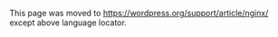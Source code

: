 {{Languages|
{{en|Nginx}}
{{ja|Nginx}}
}}

This page was moved to https://wordpress.org/support/article/nginx/ except above language locator.
<!--
While the LAMP stack (Linux + Apache + MySQL + PHP) is very popular for powering WordPress, it is also possible to use Nginx. WordPress supports Nginx, and some large WordPress sites, such as WordPress.com, are powered by Nginx.

NGINX, Inc. is the company behind the popular open source project trusted by more than 400 million sites. Offering a suite of technologies for developing and delivering modern applications, the NGINX Application Platform enables enterprises undergoing digital transformation to modernize legacy, monolithic applications as well as deliver new, microservices-based applications. Companies like Netflix, Starbucks, and McDonalds rely on NGINX to reduce costs, improve resiliency, and speed innovation. NGINX investors include Blue Cloud Ventures, e.ventures, Goldman Sachs, Index Ventures, MSD Capital, NEA, Runa Capital, and Telstra Ventures.

When talking about Nginx, it is important to know that there are multiple ways to implement Nginx. It can be setup as a reverse-proxy in front of Apache, which is a very powerful setup that allows you to use all of the features and power of Apache, while benefitting from the speed of Nginx. Most websites that report using Nginx as the server (based on stats gathered from HTTP response headers), are actually Apache running with Nginx as the reverse proxy. (The HTTP response headers showing "Nginx" are being reported by the reverse-proxy, not the server itself.)

'''This guide is referring to a ''standalone Nginx'' setup, where it is used as the primary server ''instead of'' Apache.''' It should be noted that Nginx is not a completely interchangeable substitute for Apache. There are a few key differences affecting WordPress implementation that you need to be aware of before you proceed:
* With Nginx there is no directory-level configuration file like Apache's .htaccess or IIS's web.config files. All configuration has to be done at the server level by an administrator, and ''WordPress cannot modify the configuration'', like it can with Apache or IIS.
* Pretty Permalinks functionality is slightly different when running Nginx.
* Since Nginx does not have .htaccess-type capability and WordPress cannot automatically modify the server configuration for you, it cannot generate the rewrite rules for you.
* Without modifications to your install, "index.php" will be added to your Permalinks. (There are ways to mitigate this with plugins (see below) and/or adding custom code to your child theme's functions.php.)
* However, if you do want to have some (limited) .htaccess capability, it is technically possible to do add by installing the [http://php.net/manual/en/book.htscanner.php htscanner PECL extension for PHP]. (However, this is not a perfect solution so be sure to test and debug thoroughly before using on a live site.)

This guide is '''not going to cover''' how to install and configure Nginx, so this assumes that you have already installed Nginx and have a basic understanding of how to work with and debug it.

== Generic and Multi-Site Support ==

To make WordPress work with Nginx you have to configure the backend php-cgi.  The options available are 'fastcgi' or 'php-fpm'.  Here, php-fpm is being used because it is included with PHP 5.3+, so installing it is straight forward.

The Nginx configuration has been broken up into five distinct files and is heavily commented to make each option easier to understand. The [http://wordpress.org/support/profile/bigsite author] also made a best-effort attempting to follow "best practices" for nginx configurations.

=== Main (generic) startup file ===

This is equivalent to /etc/nginx/nginx.conf (or /etc/nginx/conf/nginx.conf if you're using Arch Linux).

<pre>
# Generic startup file.
user {user} {group};

#usually equal to number of CPUs you have. run command "grep processor /proc/cpuinfo | wc -l" to find it
worker_processes  auto;
worker_cpu_affinity auto;

error_log  /var/log/nginx/error.log;
pid        /var/run/nginx.pid;

# Keeps the logs free of messages about not being able to bind().
#daemon     off;

events {
	worker_connections  1024;
}

http {
#	rewrite_log on;

	include mime.types;
	default_type       application/octet-stream;
	access_log         /var/log/nginx/access.log;
	sendfile           on;
#	tcp_nopush         on;
	keepalive_timeout  3;
#	tcp_nodelay        on;
#	gzip               on;
        #php max upload limit cannot be larger than this       
	client_max_body_size 13m;
	index              index.php index.html index.htm;

	# Upstream to abstract backend connection(s) for PHP.
	upstream php {
                #this should match value of "listen" directive in php-fpm pool
		server unix:/tmp/php-fpm.sock;
#		server 127.0.0.1:9000;
	}

	include sites-enabled/*;
}
</pre>

This is a bit different from standard nginx.conf files. This configuration follows the Ubuntu/Debian method of declaring enabled sites for maximum flexibility - using 'sites-available' to store a config and then symlink to the config file from 'sites-enabled'.

=== Per Site configuration ===

<pre>
# Redirect everything to the main site. We use a separate server statement and NOT an if statement - see http://wiki.nginx.org/IfIsEvil

server {
        server_name  _;
        return 302 $scheme://example.com$request_uri;
}

server {
	server_name example.com;
	root /var/www/example.com;

	index index.php;

	include global/restrictions.conf;

	# Additional rules go here.

	# Only include one of the files below.
	include global/wordpress.conf;
#	include global/wordpress-ms-subdir.conf;
#	include global/wordpress-ms-subdomain.conf;
}
</pre>

Splitting sections of the configuration into multiple files allows the same logic to be reused over and over. A 'global' subdirectory is used to add extra rules for general purpose use (either /etc/nginx/conf/global/ or /etc/nginx/global/ depending on how your nginx install is set up).

=== Global restrictions file ===
<pre>
# Global restrictions configuration file.
# Designed to be included in any server {} block.
location = /favicon.ico {
	log_not_found off;
	access_log off;
}
# robots.txt fallback to index.php
location = /robots.txt {
# Some WordPress plugin gererate robots.txt file
    allow all;
    try_files $uri $uri/ /index.php?$args @robots;
    access_log off;
    log_not_found off;
}
# additional fallback if robots.txt doesn't exist
location @robots {
   return 200 "User-agent: *\nDisallow: /wp-admin/\nAllow: /wp-admin/admin-ajax.php\n";
}

# Deny all attempts to access hidden files such as .htaccess, .htpasswd, .DS_Store (Mac) excepted .well-known directory.
# Keep logging the requests to parse later (or to pass to firewall utilities such as fail2ban)
location ~ /\.(?!well-known\/) {
    deny all;
}

# Deny access to any files with a .php extension in the uploads directory
# Works in sub-directory installs and also in multisite network
# Keep logging the requests to parse later (or to pass to firewall utilities such as fail2ban)
location ~* /(?:uploads|files)/.*\.php$ {
	deny all;
}

</pre>

=== General WordPress rules ===

For single site installations, here is the 'global/wordpress.conf' file:

<pre>
# WordPress single site rules.
# Designed to be included in any server {} block.
# Upstream to abstract backend connection(s) for php
upstream php {
        server unix:/tmp/php-cgi.socket;
        server 127.0.0.1:9000;
}

server {
        ## Your website name goes here.
        server_name domain.tld;
        ## Your only path reference.
        root /var/www/wordpress;
        ## This should be in your http block and if it is, it's not needed here.
        index index.php;

        location = /favicon.ico {
                log_not_found off;
                access_log off;
                expires max;
        }

        location = /robots.txt {
                allow all;
                log_not_found off;
                access_log off;
        }

        location / {
                # This is cool because no php is touched for static content.
                # include the "$is_args$args" so non-default permalinks doesn't break when using query string
                try_files $uri $uri/ /index.php$is_args$args;
        }

        location ~ \.php$ {
                #NOTE: You should have "cgi.fix_pathinfo = 0;" in php.ini
                include fastcgi.conf;
                fastcgi_intercept_errors on;
                fastcgi_pass php;
                fastcgi_buffers 16 16k;
                fastcgi_buffer_size 32k;
        }

        location ~* \.(js|css|png|jpg|jpeg|gif|ico)$ {
                expires max;
                access_log off;
                log_not_found off;
        }
}
</pre>

This is more uptodate example for nginx v .10 and ↑. Ref: https://www.nginx.com/resources/wiki/start/topics/recipes/wordpress/ <br> 
WordPress 5.x Query parameters support with Nginx. Ref: 
https://developer.wordpress.org/rest-api/using-the-rest-api/frequently-asked-questions/

=== WordPress Multisite Subdirectory rules ===
For multisite subdirectory installations, here is the 'global/wordpress.conf' file:

<pre>
# WordPress multisite subdirectory rules.
# Designed to be included in any server {} block.

map $uri $blogname{
    ~^(?P<blogpath>/[^/]+/)files/(.*)       $blogpath ;
}

map $blogname $blogid{
    default -999;

    #Ref: http://wordpress.org/extend/plugins/nginx-helper/
    #include /var/www/wordpress/wp-content/plugins/nginx-helper/map.conf ;
}

server {
    server_name example.com ;

    root /var/www/example.com/htdocs;
    index index.php;

    location ~ ^(/[^/]+/)?files/(.+) {
        try_files /wp-content/blogs.dir/$blogid/files/$2 /wp-includes/ms-files.php?file=$2 ;
        access_log off;     log_not_found off; expires max;
    }

    #avoid php readfile()
    location ^~ /blogs.dir {
        internal;
        alias /var/www/example.com/htdocs/wp-content/blogs.dir ;
        access_log off;     log_not_found off; expires max;
    }

    if (!-e $request_filename) {
        # Don't use `$uri` here, see https://github.com/yandex/gixy/issues/77
        rewrite /wp-admin$ $scheme://$host$request_uri/ permanent;
        rewrite ^(/[^/]+)?(/wp-.*) $2 last;
        rewrite ^(/[^/]+)?(/.*\.php) $2 last;
    }

    location / {
        try_files $uri $uri/ /index.php?$args ;
    }

    location ~ \.php$ {
        try_files $uri =404;
        include fastcgi_params;
        fastcgi_pass php;
    }

    #add some rules for static content expiry-headers here
}

</pre>

NGINX provides 2 special directive: X-Accel-Redirect <x-accel.redirect_> and map. Using these 2 directives, one can eliminate performance hit for static-file serving on WordPress multisite network. 

Note: WordPress Network installs no longer need the `blogs.dir` rules when creating a network, however may still be needed when migrating older installations.

=== WordPress Multisite subdomains rules ===

<pre>
map $http_host $blogid {
    default       -999;

    #Ref: http://wordpress.org/extend/plugins/nginx-helper/
    #include /var/www/wordpress/wp-content/plugins/nginx-helper/map.conf ;

}

server {
    server_name example.com *.example.com ;

    root /var/www/example.com/htdocs;
    index index.php;

    location / {
        try_files $uri $uri/ /index.php?$args ;
    }

    location ~ \.php$ {
        try_files $uri =404;
        include fastcgi_params;
        fastcgi_pass php;
    }

    #WPMU Files
        location ~ ^/files/(.*)$ {
                try_files /wp-content/blogs.dir/$blogid/$uri /wp-includes/ms-files.php?file=$1 ;
                access_log off; log_not_found off;      expires max;
        }

    #WPMU x-sendfile to avoid php readfile()
    location ^~ /blogs.dir {
        internal;
        alias /var/www/example.com/htdocs/wp-content/blogs.dir;
        access_log off;     log_not_found off;      expires max;
    }

    #add some rules for static content expiry-headers here
}
</pre>

Ref: https://www.nginx.com/resources/wiki/start/topics/recipes/wordpress/

Note: WordPress Network installs no longer need the `blogs.dir` rules when creating a network, however may still be needed when migrating older installations.

===HTTPS in Nginx===

Enabling HTTPS in Nginx is relatively simple.
<pre>
server {
    # listens both on IPv4 and IPv6 on 443 and enables HTTPS and HTTP/2 support.
    # HTTP/2 is available in nginx 1.9.5 and above.
    listen *:443 ssl http2;
    listen [::]:443 ssl http2;

    # indicate locations of SSL key files.
    ssl_certificate /srv/www/ssl/ssl.crt;
    ssl_certificate_key /srv/www/ssl/ssl.key;
    ssl_dhparam /srv/www/master/ssl/dhparam.pem;
    
    # indicate the server name
    server_name example.com *.example.com;

    # Enable HSTS. This forces SSL on clients that respect it, most modern browsers. The includeSubDomains flag is optional.
    add_header Strict-Transport-Security "max-age=31536000; includeSubDomains";

    # Set caches, protocols, and accepted ciphers. This config will merit an A+ SSL Labs score as of Sept 2015.
    ssl_session_cache shared:SSL:20m;
    ssl_session_timeout 10m;
    ssl_protocols TLSv1 TLSv1.1 TLSv1.2;
    ssl_prefer_server_ciphers on;
    ssl_ciphers ECDHE-RSA-AES128-GCM-SHA256:ECDHE-RSA-AES256-GCM-SHA384:ECDHE-RSA-AES128-SHA256:ECDHE-RSA-AES256-SHA384:ECDHE-RSA-AES128-SHA:ECDHE-RSA-AES256-SHA:ECDHE-RSA-DES-CBC3-SHA:AES128-GCM-SHA256:AES256-GCM-SHA384:AES128-SHA256:AES256-SHA256:AES128-SHA:AES256-SHA:DES-CBC3-SHA:CAMELLIA256-SHA:CAMELLIA128-SHA256;
}
</pre>

Mozilla offers an [https://mozilla.github.io/server-side-tls/ssl-config-generator/ excellent SSL config generation tool] as well.

=== WP Super Cache Rules ===

<pre>
# WP Super Cache rules.
# Designed to be included from a 'wordpress-ms-...' configuration file.

set $cache_uri $request_uri;

# POST requests and urls with a query string should always go to PHP
if ($request_method = POST) {
        set $cache_uri 'null cache';
}
   
if ($query_string != "") {
        set $cache_uri 'null cache';
}   

# Don't cache uris containing the following segments
if ($request_uri ~* "(/wp-admin/|/xmlrpc.php|/wp-(app|cron|login|register|mail).php|wp-.*.php|/feed/|index.php|wp-comments-popup.php|wp-links-opml.php|wp-locations.php|sitemap(_index)?.xml|[a-z0-9_-]+-sitemap([0-9]+)?.xml)") {
        set $cache_uri 'null cache';
}   

# Don't use the cache for logged in users or recent commenters
if ($http_cookie ~* "comment_author|wordpress_[a-f0-9]+|wp-postpass|wordpress_logged_in") {
        set $cache_uri 'null cache';
}

# START MOBILE
# Mobile browsers section to server them non-cached version. COMMENTED by default as most modern wordpress themes including twenty-eleven are responsive. Uncomment config lines in this section if you want to use a plugin like WP-Touch
# if ($http_x_wap_profile) {
#        set $cache_uri 'null cache';
#}

#if ($http_profile) {
#        set $cache_uri 'null cache';
#}

#if ($http_user_agent ~* (2.0\ MMP|240x320|400X240|AvantGo|BlackBerry|Blazer|Cellphone|Danger|DoCoMo|Elaine/3.0|EudoraWeb|Googlebot-Mobile|hiptop|IEMobile|KYOCERA/WX310K|LG/U990|MIDP-2.|MMEF20|MOT-V|NetFront|Newt|Nintendo\ Wii|Nitro|Nokia|Opera\ Mini|Palm|PlayStation\ Portable|portalmmm|Proxinet|ProxiNet|SHARP-TQ-GX10|SHG-i900|Small|SonyEricsson|Symbian\ OS|SymbianOS|TS21i-10|UP.Browser|UP.Link|webOS|Windows\ CE|WinWAP|YahooSeeker/M1A1-R2D2|iPhone|iPod|Android|BlackBerry9530|LG-TU915\ Obigo|LGE\ VX|webOS|Nokia5800)) {
 #       set $cache_uri 'null cache';
#}

#if ($http_user_agent ~* (w3c\ |w3c-|acs-|alav|alca|amoi|audi|avan|benq|bird|blac|blaz|brew|cell|cldc|cmd-|dang|doco|eric|hipt|htc_|inno|ipaq|ipod|jigs|kddi|keji|leno|lg-c|lg-d|lg-g|lge-|lg/u|maui|maxo|midp|mits|mmef|mobi|mot-|moto|mwbp|nec-|newt|noki|palm|pana|pant|phil|play|port|prox|qwap|sage|sams|sany|sch-|sec-|send|seri|sgh-|shar|sie-|siem|smal|smar|sony|sph-|symb|t-mo|teli|tim-|tosh|tsm-|upg1|upsi|vk-v|voda|wap-|wapa|wapi|wapp|wapr|webc|winw|winw|xda\ |xda-)) {
  #      set $cache_uri 'null cache';
#}
#END MOBILE

# Use cached or actual file if they exists, otherwise pass request to WordPress
location / {
        try_files /wp-content/cache/supercache/$http_host/$cache_uri/index.html $uri $uri/ /index.php?$args ;
}    
</pre>

'''Experimental modifications:'''

If you are using HTTPS, the latest development version of WP Super Cache may use a different directory structure to differentiate between HTTP and HTTPS. try_files line may look like below:

<pre>
location / {
        try_files /wp-content/cache/supercache/$http_host/$cache_uri/index-https.html $uri $uri/ /index.php?$args ;
}
</pre>

=== W3 Total Cache Rules ===
W3 Total Cache uses different directory structure for disk-based cache storage depending on WordPress configuration. 

Cache validation checks will remain common as shown below:

<pre>
#W3 TOTAL CACHE CHECK 
set $cache_uri $request_uri;

# POST requests and urls with a query string should always go to PHP
if ($request_method = POST) {
        set $cache_uri 'null cache';
}   
if ($query_string != "") {
        set $cache_uri 'null cache';
}   

# Don't cache uris containing the following segments
if ($request_uri ~* "(/wp-admin/|/xmlrpc.php|/wp-(app|cron|login|register|mail).php|wp-.*.php|/feed/|index.php|wp-comments-popup.php|wp-links-opml.php|wp-locations.php|sitemap(_index)?.xml|[a-z0-9_-]+-sitemap([0-9]+)?.xml)") {
        set $cache_uri 'null cache';
}   

# Don't use the cache for logged in users or recent commenters
if ($http_cookie ~* "comment_author|wordpress_[a-f0-9]+|wp-postpass|wordpress_logged_in") {
        set $cache_uri 'null cache';
}
#ADD mobile rules from WP SUPER CACHE section above

#APPEND A CODE BLOCK FROM BELOW...
</pre>

'''FOR Normal WordPress (without Multisite)'''
Use following:
<pre>
# Use cached or actual file if they exists, otherwise pass request to WordPress
location / {
        try_files /wp-content/w3tc/pgcache/$cache_uri/_index.html $uri $uri/ /index.php?$args ;
}    
</pre>

'''FOR Multisite with subdirectories'''
Use following:
<pre>
if ($request_uri ~* "^/([_0-9a-zA-Z-]+)/.*" ){
        set $blog $1;
}

set $blog "${blog}.";

if ( $blog = "blog." ){
        set $blog "";
}

# Use cached or actual file if they exists, otherwise pass request to WordPress
location / {
        try_files /wp-content/w3tc-$blog$host/pgcache$cache_uri/_index.html $uri $uri/ /index.php?$args ;
}
</pre>

'''FOR Multisite with Subdomains/Domain-mapping'''
Use following:
<pre>
location / {
        try_files /wp-content/w3tc-$host/pgcache/$cache_uri/_index.html $uri $uri/ /index.php?$args;
}
</pre>

'''Notes'''
* Nginx can handle gzip & browser cache automatically so better leave that part to nginx. 
* W3 Total Cache Minify rules will work with above config without any issues.

== Nginx fastcgi_cache ==
Nginx can perform caching on its own end to reduce load on your server. 
When you want to use Nginx's built-in fastcgi_cache, you better compile nginx with [https://github.com/FRiCKLE/ngx_cache_purge fastcgi_cache_purge] module. It will help nginx purge cache for a page when it gets edited. On the WordPress side, you need to install a plugin like [https://wordpress.org/plugins/nginx-helper/ Nginx Helper] to utilize fastcgi_cache_purge feature.

For Ubuntu users, you can use [https://launchpad.net/~brianmercer/+archive/nginx launchpad repo by Brian Mercer] to install/upgrade nginx with fastcgi_cache_purge support.

Config will look like below:

'''Define a Nginx cache zone in http{...} block, outside server{...} block'''
<pre>
#move next 3 lines to /etc/nginx/nginx.conf if you want to use fastcgi_cache across many sites 
fastcgi_cache_path /var/run/nginx-cache levels=1:2 keys_zone=WORDPRESS:500m inactive=60m;
fastcgi_cache_key "$scheme$request_method$host$request_uri";
fastcgi_cache_use_stale error timeout invalid_header http_500;
</pre>

'''For wordpress site config, in server{..} block add a cache check block as follow'''
<pre>
#fastcgi_cache start
set $no_cache 0;

# POST requests and urls with a query string should always go to PHP
if ($request_method = POST) {
        set $no_cache 1;
}   
if ($query_string != "") {
        set $no_cache 1;
}   

# Don't cache uris containing the following segments
if ($request_uri ~* "(/wp-admin/|/xmlrpc.php|/wp-(app|cron|login|register|mail).php|wp-.*.php|/feed/|index.php|wp-comments-popup.php|wp-links-opml.php|wp-locations.php|sitemap(_index)?.xml|[a-z0-9_-]+-sitemap([0-9]+)?.xml)") {
        set $no_cache 1;
}   

# Don't use the cache for logged in users or recent commenters
if ($http_cookie ~* "comment_author|wordpress_[a-f0-9]+|wp-postpass|wordpress_no_cache|wordpress_logged_in") {
        set $no_cache 1;
} 
</pre>

'''Then make changes to PHP handling block'''

Just add this to the following php block. Note the line <code>fastcgi_cache_valid 200 60m;</code> which tells nginx only to cache 200 responses(normal pages), which means that redirects are not cached. This is important for multilanguage sites where, if not implemented, nginx would cache the main url in one language instead of redirecting users to their respective content according to their language.
<pre>
         fastcgi_cache_bypass $no_cache;
         fastcgi_no_cache $no_cache;

         fastcgi_cache WORDPRESS;
         fastcgi_cache_valid 200 60m;
</pre>
Such that it becomes something like this
<pre>
location ~ [^/]\.php(/|$) {
	fastcgi_split_path_info ^(.+?\.php)(/.*)$;
	if (!-f $document_root$fastcgi_script_name) {
		return 404;
	}
	# This is a robust solution for path info security issue and works with "cgi.fix_pathinfo = 1" in /etc/php.ini (default)

	include fastcgi.conf;
	fastcgi_index index.php;
#	fastcgi_intercept_errors on;
	fastcgi_pass php;

	fastcgi_cache_bypass $no_cache;
	fastcgi_no_cache $no_cache;

	fastcgi_cache WORDPRESS;
	fastcgi_cache_valid 200 60m;
}
</pre>

'''Finally add a location for conditional purge'''
<pre>
location ~ /purge(/.*) {
        # Uncomment the following two lines to allow purge only from the webserver
        #allow 127.0.0.1;
	#deny all;

        fastcgi_cache_purge WORDPRESS "$scheme$request_method$host$1";
} 
</pre>

If you get an 'unknown directive "fastcgi_cache_purge"' error check that your nginx installation has fastcgi_cache_purge module.

== Better Performance for Static Files in Multisite ==

By default, on a Multisite setup, a static file request brings php into picture i.e. <code>ms-files.php</code> file. You can get much better performance using Nginx <code>Map{..}</code> directive. 

In nginx config for your site, above <code>server{..}</code> block, add a section as follows:

<pre>
map $http_host $blogid {
    default               0;

    example.com           1;
    site1.example.com     2;
    site1.com             2;
}</pre>


It is just a list of site-names and blog-ids. You can use [http://wordpress.org/extend/plugins/nginx-helper Nginx helper] to get such a list of site-name/blog-id pairs. This plugin will also generate a <code>map.conf</code> file which you can directly include in the map{} section like this:

<pre>
map $http_host $blogid {
    default               0;

    include /path/to/map.conf ;
}</pre>

After creating a <code>map{..}</code> section, you just need to make one more change in your Nginx config so requests for <code>/files/</code> will be first processed using nginx <code>map{..}</code>:

<pre>location ~ ^/files/(.*)$ {
          try_files /wp-content/blogs.dir/$blogid/$uri /wp-includes/ms-files.php?file=$1 ;
          access_log off; log_not_found off; expires max;
 }</pre>

=== Notes ===
* Whenever a new site is created, deleted or an extra domain is mapped to an existing site, Nginx helper will update map.conf file automatically but you will still need to reload Nginx config manually. You can do that anytime later. Till then, only files for new sites will be served using php-fpm.
* This method does not generate any symbolic links. So, there will be no issues with accidental deletes or backup scripts that follow symbolic links.
* For large networks, this will scale-up nicely as there will be a single map.conf file.

== Notes ==

A couple of final but important notes: This whole setup assumes that the root of the site is the blog and that all files that will be referenced reside on the host. If you put the blog in a subdirectory such as /blog, then the rules will have to be modified. Perhaps someone can take these rules and make it possible to, for instance, use a:

 set $wp_subdir "/blog";

directive in the main 'server' block and have it automagically apply to the generic WP rules.


== Warning ==

* A typo in [http://codex.wordpress.org/Nginx#Global_restrictions_file Global restrictions file] can create loopholes. To test if your "uploads" directory is really protected, create a PHP file with some content (example: <?php phpinfo(); ?>), upload it to "uploads" directory (or one of its sub-directories), then try to access (execute) it from your browser.

== Resources ==

=== Reference ===
* [http://wordpress.org/support/topic/nginx-php-fpm-php-apc-wordpress-multisite-subdirectory-wp-super-cache nginx + php-fpm + PHP APC + WordPress multisite (subdirectory) + WP Super Cache] (Thanks [http://wordpress.org/support/profile/bigsite bigsite])
* [http://josephscott.org/archives/2010/06/wordpress-pretty-permalinks-with-nginx/ Notes on removing 'index.php' from Permalinks] (Can be done using [http://wordpress.org/extend/plugins/nginx-helper/ Nginx Helper Plugin])

=== External Links ===
* [http://wiki.nginx.org/WordPress Nginx WordPress wiki page]
* [http://wiki.nginx.org/FullExample Nginx Full Example]
* [http://wiki.nginx.org/FullExample2 Nginx Full Example 2]
* [http://library.linode.com/lemp-guides/ LEMP guides on Linode's Library]
* [http://library.linode.com/web-servers/nginx/ Various guides about Nginx on Linode's Library]
* [http://www.sitepoint.com/lightning-fast-wordpress-with-php-fpm-and-nginx/ Lightning fast WordPress with Php-fpm and Nginx]
* [http://wiki.nginx.org/VirtualHostExample Virtual Hosts Examples]
* [http://rtcamp.com/wordpress-nginx/tutorials/ List of 20+ WordPress-Nginx Tutorials for common situations]
* [http://blog.martinfjordvald.com/2010/07/nginx-primer/ An introduction to Nginx configuration]
* [https://deliciousbrains.com/hosting-wordpress-setup-secure-virtual-server/ A comprehensive blog series on hosting WordPress yourself using Nginx]
* [http://centminmod.com/nginx_configure_wordpress.html WordPress Installation CentminMod]
* [https://thecustomizewindows.com/2015/12/nginx-wordpress-installation-guide-steps/ Nginx WordPress Installation Guide]

=== Scripts & Tools ===

* For WordPress Nginx scripted installation [http://centminmod.com/nginx_configure_wordpress.html CentminMod] can be used for CentOS. 

* Linode users can use [https://www.linode.com/stackscripts/view/9269 LEMP WordPress StackScript]

* Script by Review Signal [http://reviewsignal.com/blog/2014/06/25/40-million-hits-a-day-on-wordpress-using-a-10-vps/ LEMP WordPress Script]

* For wordpress-nginx based site management, [https://github.com/rtCamp/easyengine  EasyEngine] can be used. EasyEngine is collection of shell scripts for Ubuntu.

=== Securing Nginx ===
* [http://kbeezie.com/view/securing-nginx-php/ Securing Nginx and PHP]
* [https://nealpoole.com/blog/2011/04/setting-up-php-fastcgi-and-nginx-dont-trust-the-tutorials-check-your-configuration/ Setting up PHP-FastCGI and nginx? Don’t trust the tutorials: check your configuration!]
-->